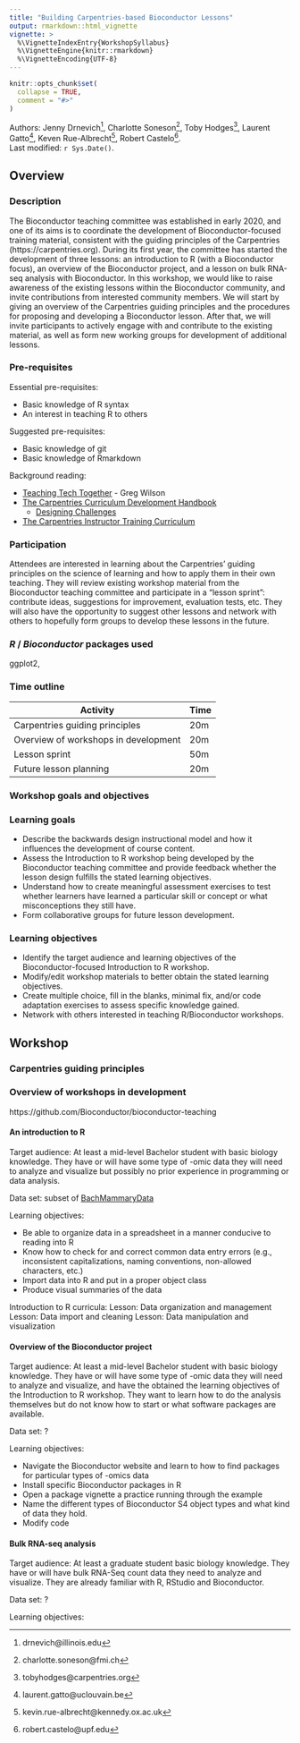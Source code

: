 ```yaml
---
title: "Building Carpentries-based Bioconductor Lessons"
output: rmarkdown::html_vignette
vignette: >
  %\VignetteIndexEntry{WorkshopSyllabus}
  %\VignetteEngine{knitr::rmarkdown}
  %\VignetteEncoding{UTF-8}
---
```



```r
knitr::opts_chunk$set(
  collapse = TRUE,
  comment = "#>"
)
```


Authors:
    Jenny Drnevich^[drnevich@illinois.edu],
    Charlotte Soneson^[charlotte.soneson@fmi.ch],
    Toby Hodges^[tobyhodges@carpentries.org],
    Laurent Gatto^[laurent.gatto@uclouvain.be],
    Keven Rue-Albrecht^[kevin.rue-albrecht@kennedy.ox.ac.uk],
    Robert Castelo^[robert.castelo@upf.edu].
    <br/>
Last modified: `r Sys.Date()`.

## Overview

### Description

The Bioconductor teaching committee was established in early 2020, and one of its aims is to coordinate the development of Bioconductor-focused training material, consistent with the guiding principles of the Carpentries (https://carpentries.org). During its first year, the committee has started the development of three lessons: an introduction to R (with a Bioconductor focus), an overview of the Bioconductor project, and a lesson on bulk RNA-seq analysis with Bioconductor. In this workshop, we would like to raise awareness of the existing lessons within the Bioconductor community, and invite contributions from interested community members. We will start by giving an overview of the Carpentries guiding principles and the procedures for proposing and developing a Bioconductor lesson. After that, we will invite participants to actively engage with and contribute to the existing material, as well as form new working groups for development of additional lessons.

### Pre-requisites

Essential pre-requisites:

* Basic knowledge of R syntax
* An interest in teaching R to others

Suggested pre-requisites:

* Basic knowledge of git
* Basic knowledge of Rmarkdown


Background reading:

* [Teaching Tech Together](http://teachtogether.tech/) - Greg Wilson
* [The Carpentries Curriculum Development Handbook](https://cdh.carpentries.org/)
  - [Designing Challenges](https://cdh.carpentries.org/designing-challenges.html)
* [The Carpentries Instructor Training Curriculum](https://carpentries.github.io/instructor-training/)


### Participation

Attendees are interested in learning about the Carpentries' guiding principles on the science of learning and how to apply them in their own teaching. They will review existing workshop material from the Bioconductor teaching committee and participate in a "lesson sprint": contribute ideas, suggestions for improvement, evaluation tests, etc. They will also have the opportunity to suggest other lessons and network with others to hopefully form groups to develop these lessons in the future. 

### _R_ / _Bioconductor_ packages used

ggplot2, 

### Time outline

| Activity                     | Time |
|------------------------------|------|
| Carpentries guiding principles | 20m  |
| Overview of workshops in development          | 20m  |
| Lesson sprint | 50m   |
| Future lesson planning               | 20m  |

### Workshop goals and objectives


### Learning goals

* Describe the backwards design instructional model and how it influences the development of course content.
* Assess the  Introduction to R workshop being developed by the Bioconductor teaching committee and provide feedback whether the lesson design fulfills the stated learning objectives.
* Understand how to create meaningful assessment exercises to test whether learners have learned a particular skill or concept or what misconceptions they still have.
* Form collaborative groups for future lesson development. 



### Learning objectives

* Identify the target audience and learning objectives of the Bioconductor-focused Introduction to R workshop.
* Modify/edit workshop materials to better obtain the stated learning objectives.
* Create multiple choice, fill in the blanks, minimal fix, and/or code adaptation exercises to assess specific knowledge gained. 
* Network with others interested in teaching R/Bioconductor workshops.


## Workshop


### Carpentries guiding principles



### Overview of workshops in development

https://github.com/Bioconductor/bioconductor-teaching

#### An introduction to R

Target audience: At least a mid-level Bachelor student with basic biology knowledge. They have or will have some type of -omic data they will need to analyze and visualize but possibly no prior experience in programming or data analysis.  

Data set: subset of [BachMammaryData](https://github.com/Bioconductor/bioconductor-teaching/tree/master/data/BachMammaryData)

Learning objectives:

* Be able to organize data in a spreadsheet in a manner conducive to reading into R
* Know how to check for and correct common data entry errors (e.g., inconsistent capitalizations, naming conventions, non-allowed characters, etc.)
* Import data into R and put in a proper object class
* Produce visual summaries of the data

Introduction to R curricula:
Lesson: Data organization and management
Lesson: Data import and cleaning
Lesson: Data manipulation and visualization



#### Overview of the Bioconductor project

Target audience: At least a mid-level Bachelor student with basic biology knowledge. They have or will have some type of -omic data they will need to analyze and visualize, and have the obtained the learning objectives of the Introduction to R workshop. They want to learn how to do the analysis themselves but do not know how to start or what software packages are available. 

Data set:  ?

Learning objectives: 

* Navigate the Bioconductor website and learn to how to find packages for particular types of -omics data
* Install specific Bioconductor packages in R
* Open a package vignette a practice running through the example
* Name the different types of Bioconductor S4 object types and what kind of data they hold.
* Modify code 



#### Bulk RNA-seq analysis

Target audience: At least a graduate student basic biology knowledge. They have or will have bulk RNA-Seq count data they need to analyze and visualize. They are already familiar with R, RStudio and Bioconductor. 

Data set: ?

Learning objectives: 
